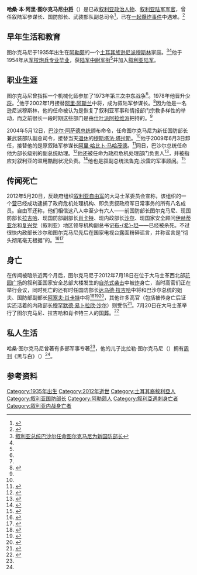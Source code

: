 {{Infobox Politician
| name=哈桑·本·阿里·图尔克马尼<br/>{{rtl-lang|ar|حسن بن علي توركماني}}
| image= Hasan Turkmani.jpg
| caption= 哈桑·圖爾克馬尼
| birth_date=1935年1月1日
| birth_place=[[法屬敘利亞託管地|叙利亚]][[阿勒颇|阿勒颇]]
| death_date=[[2012年|2012年]]7月18日（77岁）
| death_place= [[大马士革|大马士革]]
|office             = 阿拉伯叙利亚共和国国防部部长
|term_start         = 2004年5月12日
|term_end           = 2009年6月3日
|predecessor        = [[穆斯塔法·塔拉斯|穆斯塔法·塔拉斯]]
|successor          = [[阿里·哈比卜·马哈茂德|阿里·哈比卜·马哈茂德]]
|office2             = 阿拉伯叙利亚陆军参谋长
|term_start2         = 2002
|term_end2           = 2004
|deputy2               =[[阿里·哈比卜·马哈茂德|阿里·哈比卜·马哈茂德]]
|predecessor2        = [[阿里·阿斯兰|阿里·阿斯兰]]
|successor2          = 阿里·哈比卜·马哈茂德
| rank=[[中将|中将]]
| nationality= [[叙利亚|叙利亚]]
| religion= [[伊斯兰教|伊斯兰教]][[逊尼派|逊尼派]]
}}
'''哈桑·本·阿里·图尔克马尼[[中将|中将]]'''（{{lang-ar|'''العماد حسن بن علي توركماني'''}}）{{BD|1935年|1月1日|2012年|7月18日|catIdx=Rajiha, Dawoud}}是已故[[叙利亚|叙利亚]][[政治人物|政治人物]]、[[叙利亚军事|叙利亚陆军]][[军官|军官]]，曾任叙陆军参谋长、国防部长、武装部队副总司令<ref name=Bar_S.436>{{cite journal|last=Bar|first=Shmuel|title=Bashar's Syria: The Regime and its Strategic Worldview|journal=Comparative Strategy|year=2006|volume=25|pages=436|url=http://www.herzliyaconference.org/_Uploads/2590Bashars.pdf|accessdate=15 May 2011|archive-date=2011-07-23|archive-url=https://web.archive.org/web/20110723214138/http://www.herzliyaconference.org/_Uploads/2590Bashars.pdf|dead-url=no}}</ref>，已在[[2012年7月大马士革炸弹袭击事件|一起爆炸事件]]中遇难。<ref name=reu1812>{{cite news|title=Bomb kills men at heart of Assad rule as Syria fight rages|url=http://www.reuters.com/article/2012/07/18/us-syria-crisis-idUSBRE8610SH20120718|accessdate=18 July 2012|newspaper=Reuters|date=18 July 2012|author=Dominic Evans|author2=Khaled Yacoub Oweis|archive-date=2012-09-06|archive-url=https://web.archive.org/web/20120906011524/http://www.reuters.com/article/2012/07/18/us-syria-crisis-idUSBRE8610SH20120718|dead-url=yes}}</ref>

==早年生活和教育==
图尔克马尼于1935年出生在[[阿勒颇|阿勒颇]]的一个[[土耳其族|土耳其族]][[逊尼派|逊尼派]][[穆斯林|穆斯林]]家庭。<ref name=cri>[http://gb.cri.cn/3821/2004/05/13/622@157479.htm  叙利亚总统巴沙尔任命图尔克马尼为新国防部长]</ref><ref name=meib/>他于1954年从[[军校|军校]][[炮兵|炮兵]][[专业|专业]][[毕业|毕业]]，获[[陆军|陆军]][[中尉|中尉]][[军衔|军衔]]<ref name=meib/>并加入[[叙利亚军事|叙利亚陆军]]。

==职业生涯==
图尔克马尼曾指挥一个机械化[[师_(军队)|师]]参加了1973年[[第三次中东战争|第三次中东战争]]<ref name=cri/>。1978年他晋升[[少将|少将]]。<ref name=meib/>他于2002年1月接替[[阿里·阿斯兰|阿里·阿斯兰]]中将，成为叙陆军参谋长。<ref name=meib>{{cite journal|last=Gambill|first=Gary C.|title=The Military-Intelligence Shakeup in Syria|journal=Middle East Intelligence Bulletin|date=February 2002|volume=4|issue=2|url=http://www.meforum.org/meib/articles/0202_s1.htm|accessdate=7 July 2012|archive-date=2019-05-07|archive-url=https://web.archive.org/web/20190507121032/https://www.meforum.org/meib/articles/0202_s1.htm|dead-url=no}}</ref>因为他是一名逊尼派穆斯林，他的任命被认为是恢复了叙利亚军事和情报部门宗教多样性的举动，而之前很长一段时期这些部门是由[[什叶派|什叶派]][[阿拉维派|阿拉维派]]把持的。<ref name=meib/>  

2004年5月12日，[[巴沙尔·阿萨德|巴沙尔·阿萨德]][[叙利亚总统|总统]]颁布命令，任命图尔克马尼为新任国防部长兼武装部队副总司令，接替当天[[退休|退休]]的[[穆斯塔法·塔拉斯|穆斯塔法·塔拉斯]]。<ref name=cri/>他于2009年6月3日卸任，接替他的是原叙陆军参谋长[[阿里·哈比卜·马哈茂德|阿里·哈比卜·马哈茂德]]。<ref>{{cite news|title=Syria names new defence minister|author=|newspaper=[[France_24|France 24]]|date=3 June 2009|url=http://www.france24.com/en/20090603-syria-names-new-defence-minister}}{{dead link|date=2017年12月 |bot=InternetArchiveBot |fix-attempted=yes }}</ref>同日，巴沙尔总统任命他为部长级别的副总统助理。<ref name=globalsec>{{cite web|title=Syria Military. Defense Ministry|url=http://www.globalsecurity.org/military/world/syria/defense.htm|publisher=Global Security|accessdate=5 July 2012|archive-date=2018-12-11|archive-url=https://web.archive.org/web/20181211220611/https://www.globalsecurity.org/military/world/syria/defense.htm|dead-url=no}}</ref>他还被任命为政府危机处理部门负责人<ref>{{Cite web |url=http://www.tibet.cn/news/gjxw/201207/t20120719_1761229.htm |title=叙利亚国家安全总部遭袭击 国防部长等多名高官伤亡 |accessdate=2012-07-22 |archive-date=2016-03-04 |archive-url=https://web.archive.org/web/20160304114911/http://www.tibet.cn/news/gjxw/201207/t20120719_1761229.htm |dead-url=no }}</ref>，并被指应对叙利亚的滥用[[酷刑|酷刑]]状况负责。<ref name=tdbeast>{{cite news|last=Ibish|first=Hussein|title=Assad is Doomed|url=http://www.thedailybeast.com/articles/2012/07/18/assad-is-doomed.html|accessdate=17 July 2012|newspaper=The Daily Beast|date=17 July 2012|archive-date=2012-07-22|archive-url=https://web.archive.org/web/20120722035145/http://www.thedailybeast.com/articles/2012/07/18/assad-is-doomed.html|dead-url=no}}</ref>他也是叙副总统[[法鲁克·沙雷|法鲁克·沙雷]]的军事[[顾问|顾问]]。<ref name=nyt1812>{{cite news|title=Blast Kills Core Syrian Security Officials|url=http://www.nytimes.com/2012/07/19/world/middleeast/suicide-attack-reported-in-damascus-as-more-generals-flee.html?pagewanted=all|accessdate=18 July 2012|newspaper=The New York Times|date=18 July 2012|author=Neil MacFarquhar|author2=Dalal Mawad|archive-date=2012-07-21|archive-url=https://web.archive.org/web/20120721201459/http://www.nytimes.com/2012/07/19/world/middleeast/suicide-attack-reported-in-damascus-as-more-generals-flee.html?pagewanted=all|dead-url=no}}</ref>

==传闻死亡==
2012年5月20日，反政府组织[[叙利亚自由军|叙利亚自由军]]的大马士革委员会宣称，该组织的一个[[营|营]]已经成功逮捕了政府危机处理机构、即负责叙政府军日常事务的所有八名成员。自由军还称，他们相信这八人中至少有六人——前国防部长图尔克马尼、现国防部长[[达乌德·拉吉哈|拉吉哈]]、现国防部副部长[[阿塞夫·肖卡特|肖卡特]]、现内政部长[[穆罕默德·易卜拉欣·沙尔|沙尔]]、现国家安全顾问[[希沙姆·伊赫蒂亚尔|伊赫蒂亚尔]]和[[复兴党|复兴党]]（叙利亚）地区领导机构副总书记[[穆罕默德·赛义德·布希坦|布-{希}-坦]]——已经被杀死。不过很快内政部长沙尔和图尔克马尼先后在国家电视台露面粉碎谣言，并称谣言是“彻头彻尾毫无根据”的。<ref name=tgmay>{{cite news|title=Six senior figures in Assad regime killed, rebel army says|url=http://www.guardian.co.uk/world/middle-east-live/2012/may/20/syria-damascus-clashes-assassinations#block-12|accessdate=19 July 2012|newspaper=The Guardian|date=May 2012|archive-date=2012-07-23|archive-url=https://web.archive.org/web/20120723223620/http://www.guardian.co.uk/world/middle-east-live/2012/may/20/syria-damascus-clashes-assassinations#block-12|dead-url=no}}</ref><ref name=aarabiya20may>{{cite news|title=High-ranking Syrian officials deny reports of their own assassinations|url=http://english.alarabiya.net/articles/2012/05/20/215270.html|accessdate=19 July 2012|newspaper=Al Arabiya|date=20 May 2012|archive-date=2017-10-10|archive-url=https://web.archive.org/web/20171010045412/http://english.alarabiya.net/articles/2012/05/20/215270.html|dead-url=no}}</ref>

==身亡==
{{main|2012年7月大马士革炸弹袭击事件}}

在传闻被暗杀近两个月后，图尔克马尼于2012年7月18日在位于大马士革西北部[[花园广场|花园广场]]的叙利亚国家安全总部大楼发生的[[自杀式袭击|自杀式袭击]]中被[[爆炸|炸]]身亡，当时高官们正在举行会议，同时死亡的还有时任国防部长[[达乌德·拉吉哈|达乌德·拉吉哈]]中将和巴沙尔总统的姐夫、国防部副部长[[阿塞夫·肖卡特|阿塞夫·肖卡特]]中将<ref>{{cite web|title=Syria defence minister killed in Damascus bomb|url=http://www.telegraph.co.uk/news/worldnews/middleeast/syria/9408303/Syria-defence-minister-killed-in-Damascus-bomb.html|publisher=The Telegraph|accessdate=18 July 2012|archive-date=2012-07-21|archive-url=https://web.archive.org/web/20120721074457/http://www.telegraph.co.uk/news/worldnews/middleeast/syria/9408303/Syria-defence-minister-killed-in-Damascus-bomb.html|dead-url=no}}</ref><ref>{{cite web|title=Syria conflict: 'Suicide bomb' kills defence minister|url=http://www.bbc.co.uk/news/world-middle-east-18882149|publisher=BBC News|accessdate=18 July 2012|archive-date=2012-07-22|archive-url=https://web.archive.org/web/20120722123320/http://www.bbc.co.uk/news/world-middle-east-18882149|dead-url=no}}</ref><ref name=bbc1812>{{cite news|title=Syria ministers 'killed in blast'|url=http://www.bbc.co.uk/news/world-middle-east-18889030|accessdate=18 July 2012|newspaper=BBC|date=18 July 2012|archive-date=2012-07-20|archive-url=https://web.archive.org/web/20120720233355/http://www.bbc.co.uk/news/world-middle-east-18889030|dead-url=no}}</ref>，其他许多高官（包括被传身亡后证实还活着的内政部长[[穆罕默德·易卜拉欣·沙尔|穆罕默德·易卜拉欣·沙尔]]）则受伤<ref>{{cite web |url=http://int.gmw.cn/2012-07/18/content_4583251.htm |language= |title=叙利亚国家安全总部遭袭 国防部长被炸死 |publisher=新华网 |date=2012-07-18 |accessdate= |deadurl=yes |archiveurl=https://web.archive.org/web/20120721084459/http://int.gmw.cn/2012-07/18/content_4583251.htm |archivedate=2012-07-21 }}</ref>。7月20日在大马士革举行了图尔克马尼、拉吉哈和肖卡特三人的[[国葬|国葬]]。<ref name=naharnet2012>{{cite news|title=Syria National Security Chief Dies of Wounds, State Funerals Held for Slain Officials|url=http://www.naharnet.com/stories/en/47225-syria-national-security-chief-dies-of-wounds-state-funerals-held-for-slain-officials|accessdate=21 July 2012|newspaper=Naharnet|date=20 July 2012|archive-date=2012-07-22|archive-url=https://web.archive.org/web/20120722020330/http://www.naharnet.com/stories/en/47225-syria-national-security-chief-dies-of-wounds-state-funerals-held-for-slain-officials|dead-url=no}}</ref>

==私人生活==
哈桑·图尔克马尼曾著有多部军事专著<ref name=cri/>，他的儿子比拉勒·图尔克马尼（{{rtl-lang|ar|بلال تركماني}}）拥有[[杂志|周刊]]《黑与白》（{{rtl-lang|ar|أبيض وأسود}}）<ref name=Bar_S.436/>。

==参考资料==
{{Reflist}}

{{DEFAULTSORT:Turkmani, Hassan}}
[[Category:1935年出生|Category:1935年出生]]
[[Category:2012年逝世|Category:2012年逝世]]
[[Category:土耳其裔敘利亞人|Category:土耳其裔敘利亞人]]
[[Category:叙利亚国防部长|Category:叙利亚国防部长]]
[[Category:阿勒颇人|Category:阿勒颇人]]
[[Category:叙利亞遇刺身亡者|Category:叙利亞遇刺身亡者]]
[[Category:叙利亚内战身亡者|Category:叙利亚内战身亡者]]